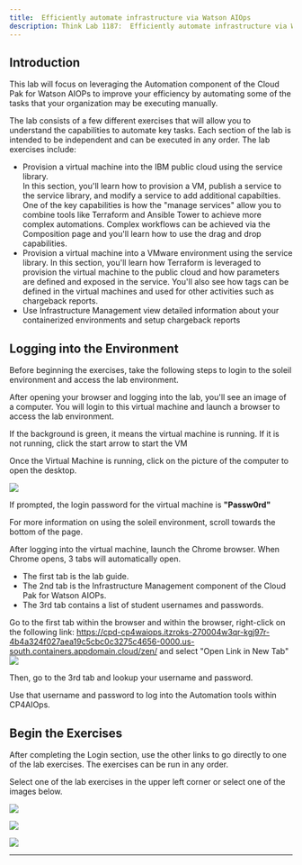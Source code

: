 ```yaml
--- 
title:  Efficiently automate infrastructure via Watson AIOps
description: Think Lab 1187:  Efficiently automate infrastructure via Watson AIOps
---
```


## Introduction

This lab will focus on leveraging the Automation component of the Cloud Pak for Watson AIOPs to improve your efficiency by automating some of the tasks 
that your organization may be executing manually.

The lab consists of a few different exercises that will allow you to understand the capabilities to automate key tasks.  Each section of the lab is intended to be independent and 
can be executed in any order.  The lab exercises include:
- Provision a virtual machine into the IBM public cloud using the service library.  
    In this section, you'll learn how to provision a VM, publish a service to the service library, and modify a service to add additional capabilties.
    One of the key capabilities is how the "manage services" allow you to combine tools like Terraform and Ansible Tower to achieve more complex automations.
    Complex workflows can be achieved via the Composition page and you'll learn how to use the drag and drop capabilities.
- Provision a virtual machine into a VMware environment using the service library.
    In this section, you'll learn how Terraform is leveraged to provision the virtual machine to the public cloud and how parameters are defined and 
    exposed in the service. You'll also see how tags can be defined in the virtual machines and used for other activities such as chargeback reports.
- Use Infrastructure Management view detailed information about your containerized environments and setup chargeback reports

## Logging into the Environment

  Before beginning the exercises, take the following steps to login to the soleil environment and access the lab environment.

  After opening your browser and logging into the lab, you'll see an image of a computer.  You will login to this virtual machine and launch a browser to access the lab environment.

  If the background is green, it means the virtual machine is running.  If it is not running, click the start arrow to start the VM
  
  Once the Virtual Machine is running, click on the picture of the computer to open the desktop.

  ![](images/skytap.png)

  If prompted, the login password for the virtual machine is **"Passw0rd"**

  For more information on using the soleil environment, scroll towards the bottom of the page.

  After logging into the virtual machine, launch the Chrome browser.  When Chrome opens, 3 tabs will automatically open.  
  - The first tab is the lab guide.
  - The 2nd tab is the Infrastructure Management component of the Cloud Pak for Watson AIOPs.
  - The 3rd tab contains a list of student usernames and passwords.  

  Go to the first tab within the browser and within the browser, right-click on the following link:   https://cpd-cp4waiops.itzroks-270004w3qr-kgj97r-4b4a324f027aea19c5cbc0c3275c4656-0000.us-south.containers.appdomain.cloud/zen/
  and select "Open Link in New Tab"
  ![](images/newTab.png)

  Then, go to the 3rd tab and lookup your username and password.  
  
  Use that username and password to log into the Automation tools within CP4AIOps.



## Begin the Exercises

After completing the Login section, use the other links to go directly to one of the lab exercises.  The exercises can be run in any order.

Select one of the lab exercises in the upper left corner or select one of the images below.


<Row>

<Column colLg={4} colMd={4} noGutterMdLeft>
<ArticleCard
    color="dark"
    subTitle="Automation with VMware"
    title="Want to learn how to automate infrastructure management in VMWare vSphere?"
    href="/tutorials/vmware"
    actionIcon="arrowRight"
    >

![](images/multi-cloud.jpg)

</ArticleCard>

</Column>

<Column colLg={4} colMd={4} noGutterMdLeft>
<ArticleCard
    color="dark"
    subTitle="Automation with the Public Cloud"
    title="Want to learn how to automate infrastructure management in Public clouds?"
    href="/tutorials/ibmcloud"
    actionIcon="arrowRight"
    >

![](images/public-cloud.jpg)

</ArticleCard>
</Column>

<Column colLg={4} colMd={4} noGutterMdLeft>
<ArticleCard
    color="dark"
    subTitle="Managing chargeback"
    title="Do you want to create and execute a chargeback report on the VM and container workloads?"
    href="/tutorials/Chargeback"
    actionIcon="arrowRight"
    >

![](images/prereqs.jpg)

</ArticleCard>
</Column>

</Row>

***

